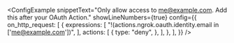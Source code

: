 
<ConfigExample
	snippetText="Only allow access to me@example.com. Add this after your OAuth Action."
	showLineNumbers={true}
	config={{
		on_http_request: [
			{
				expressions: [
					"!(actions.ngrok.oauth.identity.email in ['me@example.com'])",
				],
				actions: [
					{
						type: "deny",
					},
				],
			},
		],
	}}
/>
